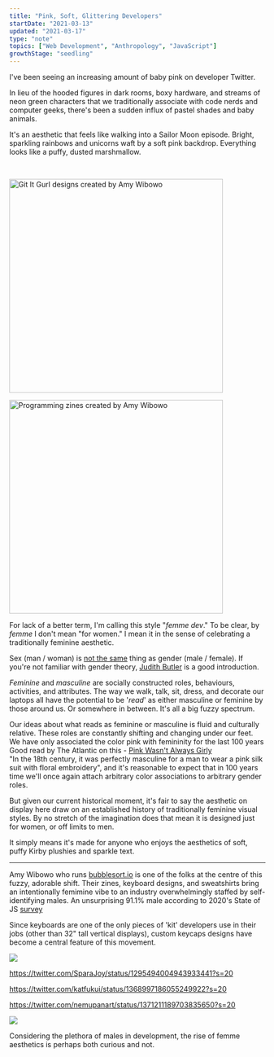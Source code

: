 ```yaml
---
title: "Pink, Soft, Glittering Developers"
startDate: "2021-03-13"
updated: "2021-03-17"
type: "note"
topics: ["Web Development", "Anthropology", "JavaScript"]
growthStage: "seedling"
---
```


I've been seeing an increasing amount of baby pink on developer Twitter.

In lieu of the hooded figures in dark rooms, boxy hardware, and streams of neon green characters that we traditionally associate with code nerds and computer geeks, there's been a sudden influx of pastel shades and baby animals.

It's an aesthetic that feels like walking into a Sailor Moon episode. Bright, sparkling rainbows and unicorns waft by a soft pink backdrop. Everything looks like a puffy, dusted marshmallow.

<br />

<TwoColumn margin="2em auto 1em" alignItems="align-top">

<img
    width="420px"
    showalt
    alt="Git It Gurl designs created by Amy Wibowo"
    src="https://res.cloudinary.com/dxj9qr5gj/image/upload/v1615658712/maggieappleton.com/notes/femme-dev/git_it_gurl_1024x1024_2x_zy6vyi.jpg"
/>

<img
    width="420px"
    showalt
    alt="Programming zines created by Amy Wibowo"
    src="https://res.cloudinary.com/dxj9qr5gj/image/upload/v1615658722/maggieappleton.com/notes/femme-dev/c2_1024x1024_2x_mpb5l5.jpg"
/>

</TwoColumn>

For lack of a better term, I'm calling this style "_femme dev_."
To be clear, by _femme_ I don't mean "for women." I mean it in the sense of celebrating a traditionally feminine aesthetic.

Sex (man / woman) is [not the same](https://en.wikipedia.org/wiki/Sex_and_gender_distinction) thing as gender (male / female). If you're not familiar with gender theory, [Judith Butler](https://en.wikipedia.org/wiki/Gender_Trouble) is a good introduction.

_Feminine_ and _masculine_ are socially constructed roles, behaviours, activities, and attributes. The way we walk, talk, sit, dress, and decorate our laptops all have the potential to be '_read_' as either masculine or feminine by those around us. Or somewhere in between. It's all a big fuzzy spectrum.

Our ideas about what reads as feminine or masculine is fluid and culturally relative. These roles are constantly shifting and changing under our feet. We have only associated the color pink with femininity for the last 100 years <Footnote idName={1}>Good read by The Atlantic on this - [Pink Wasn't Always Girly](https://www.theatlantic.com/sexes/archive/2013/08/pink-wasnt-always-girly/278535/)<br/>"In the 18th century, it was perfectly masculine for a man to wear a pink silk suit with floral embroidery"</Footnote>, and it's reasonable to expect that in 100 years time we'll once again attach arbitrary color associations to arbitrary gender roles.

But given our current historical moment, it's fair to say the aesthetic on display here draw on an established history of traditionally feminine visual styles. By no stretch of the imagination does that mean it is designed just for women, or off limits to men.

It simply means it's made for anyone who enjoys the aesthetics of soft, puffy Kirby plushies and sparkle text.

---

Amy Wibowo who runs [bubblesort.io](https://shop.bubblesort.io/) is one of the folks at the centre of this fuzzy, adorable shift. Their zines, keyboard designs, and sweatshirts bring an intentionally femimine vibe to an industry overwhelmingly staffed by self-identifying males. <Footnote idName={2}>An unsurprising 91.1% male according to 2020's State of JS [survey](https://2020.stateofjs.com/en-US/demographics/gender) </Footnote>

Since keyboards are one of the only pieces of 'kit' developers use in their jobs (other than 32" tall vertical displays), custom keycaps designs have become a central feature of this movement.

<img src="https://res.cloudinary.com/dxj9qr5gj/image/upload/v1615658717/maggieappleton.com/notes/femme-dev/EfqE7d1UYAAd1Nk_qbahzg.jpg" />

https://twitter.com/SparaJoy/status/1295494004943933441?s=20

https://twitter.com/katfukui/status/1368997186055249922?s=20

https://twitter.com/nemupanart/status/1371211189703835650?s=20

<img src="https://res.cloudinary.com/dxj9qr5gj/image/upload/v1615658708/maggieappleton.com/notes/femme-dev/compute_cuter_-_a_guide_to_cute-ifying_your_computer_xu8th0.png" />

Considering the plethora of males in development, the rise of femme aesthetics is perhaps both curious and not.

<ComingSoon />
